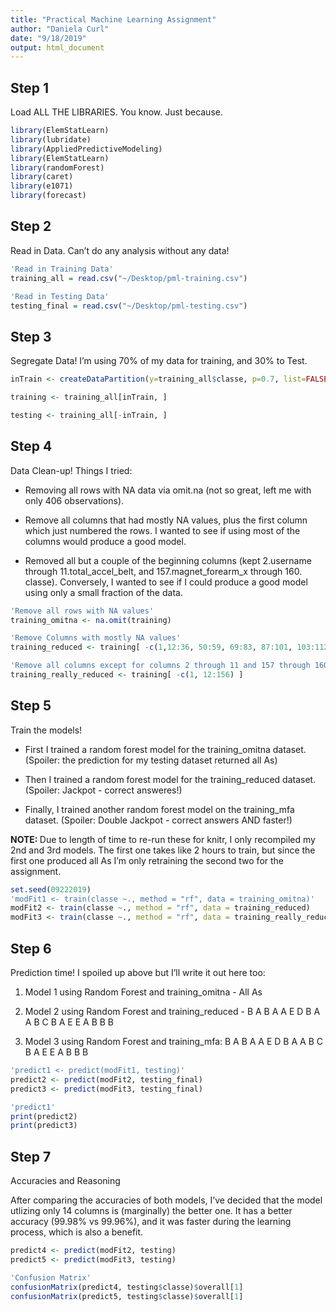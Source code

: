```yaml
---
title: "Practical Machine Learning Assignment"
author: "Daniela Curl"
date: "9/18/2019"
output: html_document
---
```


## Step 1
Load ALL THE LIBRARIES. You know. Just because.

```r
library(ElemStatLearn)
library(lubridate) 
library(AppliedPredictiveModeling)
library(ElemStatLearn)
library(randomForest)
library(caret)
library(e1071)
library(forecast)
```

## Step 2

Read in Data. Can't do any analysis without any data!

```r
'Read in Training Data'
training_all = read.csv("~/Desktop/pml-training.csv")

'Read in Testing Data'
testing_final = read.csv("~/Desktop/pml-testing.csv")
```
## Step 3

Segregate Data! I'm using 70% of my data for training, and 30% to Test.

```r
inTrain <- createDataPartition(y=training_all$classe, p=0.7, list=FALSE)

training <- training_all[inTrain, ]

testing <- training_all[-inTrain, ]
```

## Step 4

Data Clean-up! Things I tried:

- Removing all rows with NA data via omit.na (not so great, left me with only 406 observations).

- Remove all columns that had mostly NA values, plus the first column which just numbered the rows. I wanted to see if using most of the columns would produce a good model.

- Removed all but a couple of the beginning columns (kept 2.username through 11.total_accel_belt, and 157.magnet_forearm_x through 160. classe). Conversely, I wanted to see if I could produce a good model using only a small fraction of the data.

```r
'Remove all rows with NA values'
training_omitna <- na.omit(training)

'Remove Columns with mostly NA values'
training_reduced <- training[ -c(1,12:36, 50:59, 69:83, 87:101, 103:112, 125:139, 141:150) ]

'Remove all columns except for columns 2 through 11 and 157 through 160'
training_really_reduced <- training[ -c(1, 12:156) ]
```
## Step 5

Train the models!

- First I trained a random forest model for the training_omitna dataset. (Spoiler: the prediction for my testing dataset returned all As) 

- Then I trained a random forest model for the training_reduced dataset. (Spoiler: Jackpot - correct answeres!)

- Finally, I trained another random forest model on the training_mfa dataset. (Spoiler: Double Jackpot - correct answers AND faster!)

**NOTE: **Due to length of time to re-run these for knitr, I only recompiled my 2nd and 3rd models. The first one takes like 2 hours to train, but since the first one produced all As I'm only retraining the second two for the assignment.

```r
set.seed(09222019)
'modFit1 <- train(classe ~., method = "rf", data = training_omitna)'
modFit2 <- train(classe ~., method = "rf", data = training_reduced)
modFit3 <- train(classe ~., method = "rf", data = training_really_reduced)
```

## Step 6

Prediction time! I spoiled up above but I'll write it out here too:

1. Model 1 using Random Forest and training_omitna - All As

2. Model 2 using Random Forest and training_reduced - B A B A A E D B A A B C B A E E A B B B

3. Model 3 using Random Forest and training_mfa: B A B A A E D B A A B C B A E E A B B B


```r
'predict1 <- predict(modFit1, testing)'
predict2 <- predict(modFit2, testing_final)
predict3 <- predict(modFit3, testing_final)

'predict1'
print(predict2)
print(predict3)
```
## Step 7

Accuracies and Reasoning

After comparing the accuracies of both models, I've decided that the model utlizing only 14 columns is (marginally) the better one. It has a better accuracy (99.98% vs 99.96%), and it was faster during the learning process, which is also a benefit.

```r
predict4 <- predict(modFit2, testing)
predict5 <- predict(modFit3, testing)

'Confusion Matrix'
confusionMatrix(predict4, testing$classe)$overall[1]
confusionMatrix(predict5, testing$classe)$overall[1]
```